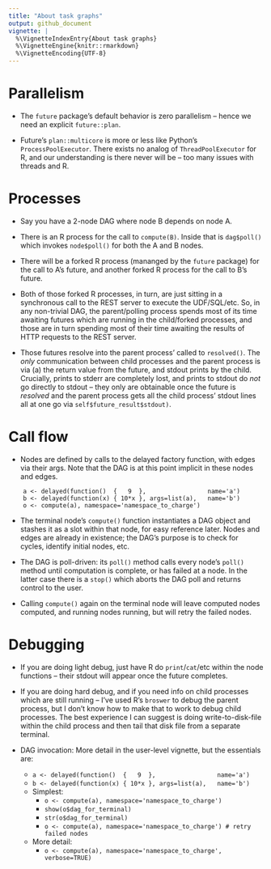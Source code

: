 ```yaml
---
title: "About task graphs"
output: github_document
vignette: |
  %\VignetteIndexEntry{About task graphs}
  %\VignetteEngine{knitr::rmarkdown}
  %\VignetteEncoding{UTF-8}
---
```


# Parallelism

* The `future` package's default behavior is zero parallelism -- hence we need an explicit
  `future::plan`.

* Future's `plan::multicore` is more or less like Python's `ProcessPoolExecutor`. There exists no
  analog of `ThreadPoolExecutor` for R, and our understanding is there never will be -- too many
  issues with threads and R.

# Processes

* Say you have a 2-node DAG where node B depends on node A.

* There is an R process for the call to `compute(B)`. Inside that is `dag$poll()` which invokes
  `node$poll()` for both the A and B nodes.

* There will be a forked R process (mananged by the `future` package) for the call to A's future,
  and another forked R process for the call to B's future.

* Both of those forked R processes, in turn, are just sitting in a synchronous call to the REST
  server to execute the UDF/SQL/etc. So, in any non-trivial DAG, the parent/polling process
  spends most of its time awaiting futures which are running in the child/forked processes, and
  those are in turn spending most of their time awaiting the results of HTTP requests to the
  REST server.

* Those futures resolve into the parent process' called to `resolved()`.  The _only_ communication
  between child processes and the parent process is via (a) the return value from the future,
  and stdout prints by the child. Crucially, prints to stderr are completely lost, and prints to
  stdout do _not_ go directly to stdout -- they only are obtainable once the future is
  _resolved_ and the parent process gets all the child process' stdout lines all at one go via
  `self$future_result$stdout)`.

# Call flow

* Nodes are defined by calls to the delayed factory function, with edges via their args.
  Note that the DAG is at this point implicit in these nodes and edges.

```
    a <- delayed(function()  {   9  },                 name='a')
    b <- delayed(function(x) { 10*x }, args=list(a),   name='b')
    o <- compute(a), namespace='namespace_to_charge')
```

* The terminal node's `compute()` function instantiates a DAG object and stashes
  it as a slot within that node, for easy reference later. Nodes and edges are already
  in existence; the DAG's purpose is to check for cycles, identify initial nodes, etc.

* The DAG is poll-driven: its `poll()` method calls every node's `poll()` method
  until computation is complete, or has failed at a node. In the latter case
  there is a `stop()` which aborts the DAG poll and returns control to the user.

* Calling `compute()` again on the terminal node will leave computed nodes computed,
  and running nodes running, but will retry the failed nodes.

# Debugging

* If you are doing light debug, just have R do `print`/`cat`/etc within the node functions -- their
   stdout will appear once the future completes.

* If you are doing hard debug, and if you need info on child processes which are still running
  -- I've used R's `broswer` to debug the parent process, but I don't know how to make that to
  work to debug child processes.  The best experience I can suggest is doing write-to-disk-file
  within the child process and then tail that disk file from a separate terminal.

* DAG invocation: More detail in the user-level vignette, but the essentials are:
   * `a <- delayed(function()  {   9  },                 name='a')`
   * `b <- delayed(function(x) { 10*x }, args=list(a),   name='b')`
   * Simplest:
     * `o <- compute(a), namespace='namespace_to_charge')`
     * `show(o$dag_for_terminal)`
     * `str(o$dag_for_terminal)`
     * `o <- compute(a), namespace='namespace_to_charge') # retry failed nodes`
   * More detail:
     * `o <- compute(a), namespace='namespace_to_charge', verbose=TRUE)`
